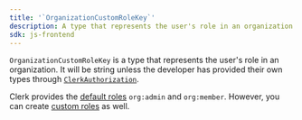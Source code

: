 ```yaml
---
title: '`OrganizationCustomRoleKey`'
description: A type that represents the user's role in an organization.
sdk: js-frontend
---
```


`OrganizationCustomRoleKey` is a type that represents the user's role in an organization. It will be string unless the developer has provided their own types through [`ClerkAuthorization`](/docs/guides/custom-types#example-custom-roles-and-permissions).

Clerk provides the [default roles](/docs/organizations/roles-permissions#default-roles) `org:admin` and `org:member`. However, you can create [custom roles](/docs/organizations/roles-permissions#custom-roles) as well.
